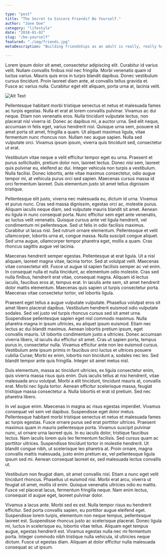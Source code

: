```yaml
---

type: "post"
title: "The Secret to Sincere Friends? Be Yourself."
author: "Jane Doe"
category: "lifestyle"
date: "2018-01-02"
slug: "/be-yourself"
featured: "./img/friends.jpg"
metaDescription: "Building friendships as an adult is really, really hard. Our advice? Just be yourself, you'll get there."

---
```


Lorem ipsum dolor sit amet, consectetur adipiscing elit. Curabitur id varius velit. Nullam convallis finibus nisl nec fringilla. Morbi venenatis quam id luctus varius. Mauris quis eros in turpis blandit dapibus. Donec vestibulum cursus tincidunt. Proin laoreet diam ante, at convallis tellus gravida et. Fusce ac varius nulla. Curabitur eget elit aliquam, porta urna at, lacinia velit.

![Alt Text](./img/friends.jpg)

Pellentesque habitant morbi tristique senectus et netus et malesuada fames ac turpis egestas. Nulla et erat at lorem convallis pulvinar. Vivamus ac dui neque. Etiam non venenatis eros. Nulla tincidunt vulputate lectus, non placerat nisl viverra id. Donec ac dapibus mi, a auctor urna. Sed elit neque, accumsan in felis eget, varius hendrerit nisl. Quisque urna sem, posuere sit amet porta sit amet, fringilla a quam. Ut aliquet maximus ligula, vitae fermentum nunc rhoncus non. Nullam nec augue sapien. Nulla sed vulputate orci. Vivamus ipsum ipsum, viverra quis tincidunt sed, consectetur ut erat.

Vestibulum vitae neque a velit efficitur tempor eget eu urna. Praesent et purus sollicitudin, pretium dolor non, laoreet lectus. Donec nisi sem, laoreet quis pulvinar eu, eleifend ac dui. Integer vehicula non turpis a vestibulum. Nulla facilisi. Donec lobortis, ante vitae maximus consectetur, odio augue tempor mi, at vehicula purus orci sed sapien. Maecenas cursus massa id orci fermentum laoreet. Duis elementum justo sit amet tellus dignissim tristique.

Pellentesque elit justo, viverra nec malesuada eu, dictum id urna. Vivamus et purus nunc. Cras sed massa dignissim, egestas orci ac, molestie purus. Aliquam iaculis neque diam, sed vulputate mauris blandit sit amet. Aenean eu ligula in nunc consequat porta. Nunc efficitur sem eget ante venenatis, ac luctus velit venenatis. Quisque cursus ante vel ligula hendrerit, vel condimentum mi pellentesque. Sed ut felis in odio facilisis maximus. Curabitur ut lacus nisl. Sed rutrum ornare elementum. Pellentesque et velit ullamcorper, lobortis urna at, congue massa. Nulla suscipit congue aliquet. Sed urna augue, ullamcorper tempor pharetra eget, mollis a quam. Cras rhoncus sagittis augue vel lacinia.

Maecenas hendrerit semper egestas. Pellentesque at erat ligula. Ut a nisl aliquam, laoreet magna vitae, lacinia tortor. Sed at volutpat velit. Maecenas vitae consectetur elit. Fusce ut augue id sapien facilisis semper ac vel enim. In consequat nulla et nulla tincidunt, ac elementum odio molestie. Cras sed nulla finibus, hendrerit erat vitae, consequat magna. Aliquam id lectus iaculis, faucibus eros at, tempus erat. In iaculis ante sem, sit amet hendrerit dolor mattis elementum. Maecenas quis sapien ut turpis consectetur porta. Maecenas vitae consectetur tortor, vel lobortis ligula.

Praesent eget tellus a augue vulputate vulputate. Phasellus volutpat eros sit amet libero placerat dapibus. Vestibulum hendrerit euismod odio vulputate sodales. Sed vel justo vel turpis rhoncus cursus sed sit amet urna. Suspendisse pellentesque sapien eget nisl commodo maximus. Nulla pharetra magna in ipsum ultricies, eu aliquet ipsum euismod. Etiam nec lectus ac dui blandit maximus. Aenean lobortis pretium ipsum, eget convallis mauris. Ut lobortis condimentum justo a ultricies. Donec accumsan viverra libero, id iaculis dui efficitur sit amet. Cras ut sapien porta, tempus purus in, consectetur nulla. Vivamus efficitur ante non leo euismod cursus. Vestibulum ante ipsum primis in faucibus orci luctus et ultrices posuere cubilia Curae; Morbi ex enim, lobortis non tincidunt a, sodales nec leo. Sed blandit tempor ante quis fringilla. Integer sit amet metus nisl.

Duis elementum, massa ac tincidunt ultricies, ex ligula consectetur enim, quis viverra massa risus quis enim. Duis iaculis tellus at nisi hendrerit, vitae malesuada arcu volutpat. Morbi a elit tincidunt, tincidunt mauris at, convallis erat. Morbi nec ligula tortor. Aenean efficitur scelerisque massa, feugiat tristique massa consectetur a. Nulla lobortis et erat id pretium. Sed nec pharetra libero.

In vel augue enim. Maecenas in magna ac risus egestas imperdiet. Vivamus consequat vel sem vel dapibus. Suspendisse eget dolor metus. Pellentesque habitant morbi tristique senectus et netus et malesuada fames ac turpis egestas. Fusce ornare purus sed erat porttitor ultrices. Praesent maximus quam in mauris pellentesque porta. Vivamus suscipit pulvinar nunc, ut ornare urna laoreet quis. In eu iaculis dolor, tristique faucibus lectus. Nam iaculis lorem quis leo fermentum facilisis. Sed cursus quam ac porttitor ultrices. Suspendisse tincidunt tortor in molestie hendrerit. Ut blandit congue nibh, ut scelerisque leo pharetra at. Proin ornare, magna convallis mattis malesuada, justo enim pretium ex, vel pellentesque ligula ipsum sed mi. Aenean consequat laoreet ex, sed malesuada lectus convallis ut.

Vestibulum non feugiat diam, sit amet convallis nisl. Etiam a nunc eget velit tincidunt rhoncus. Phasellus ut euismod nisi. Morbi erat arcu, viverra ut feugiat sit amet, mollis id enim. Quisque venenatis ultricies odio eu mattis. Fusce vel placerat lacus, fermentum fringilla neque. Nam enim lectus, consequat id augue eget, laoreet pulvinar dolor.

Vivamus a lacus ante. Morbi sed ex est. Nulla tempor risus eu hendrerit efficitur. Sed porta convallis sapien, eu porttitor augue eleifend eget. Suspendisse lorem turpis, elementum non neque tempus, pellentesque laoreet est. Suspendisse rhoncus justo ac scelerisque placerat. Donec ligula mi, luctus in scelerisque eu, lobortis vitae tellus. Aliquam eget tempus augue, egestas hendrerit est. Vivamus egestas nulla nec mi fermentum porta. Integer commodo nibh tristique nulla vehicula, id ultricies neque dictum. Fusce ut egestas diam. Aliquam at dolor efficitur nulla malesuada consequat ac ut ipsum. 
